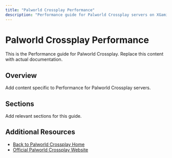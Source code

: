 ```yaml
---
title: "Palworld Crossplay Performance"
description: "Performance guide for Palworld Crossplay servers on XGamingServer"
---
```


# Palworld Crossplay Performance

This is the Performance guide for Palworld Crossplay. Replace this content with actual documentation.

## Overview

Add content specific to Performance for Palworld Crossplay servers.

## Sections

Add relevant sections for this guide.

## Additional Resources

- [Back to Palworld Crossplay Home](./index)
- [Official Palworld Crossplay Website](https://example.com)
